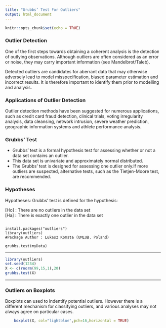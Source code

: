 ```yaml
---
title: "Grubbs’ Test For Outliers"
output: html_document
---
```


```r
knitr::opts_chunk$set(echo = TRUE)
```

### Outlier Detection
One of the first steps towards obtaining a coherent analysis is the detection of outlying observations. Although outliers are often considered as an error or noise, they may carry important information (see Mandelbrot/Taleb).

Detected outliers are candidates for aberrant data that may otherwise adversely lead to model misspecification, biased parameter estimation and incorrect results. It is therefore important to identify them prior to modelling and analysis.

<h3> Applications of Outlier Detection</h3>
Outlier detection methods have been suggested for numerous applications, such as credit card fraud detection, clinical trials, voting irregularity analysis, data cleansing, network intrusion, severe weather prediction, geographic information systems and athlete performance analysis.


### Grubbs’ Test

* Grubbs' test is a formal hypothesis test for assessing whether or not a data set contains an outlier.
* This data set is univariate and approximately normal distributed. 
* The Grubbs' test is designed for assessing one outlier only.If more outliers are suspected, alternative tests, such as the Tietjen-Moore test, are recommended.

### Hypotheses 
Hypotheses: Grubbs' test is defined for the hypothesis: 

[Ho] :  There are no outliers in the data set  
[Ha] :  There is exactly one outlier in the data set  

<pre><code>
install.packages("outliers")
library(outliers)
#Package Author : Lukasz Komsta (UMLUB, Poland)

grubbs.test(myData)
</code></pre>

---------------------

```r
library(outliers)
set.seed(1234)
X <- c(rnorm(99,15,1),20) 
grubbs.test(X)
```


--------------------
### Outliers on Boxplots
Boxplots can used to indentify potential outliers. However there is a different mechanism for classifying outliers, and various analyses may not always agree on particular cases.

```r
	boxplot(X, col="lightblue",pch=16,horizontal = TRUE)
```